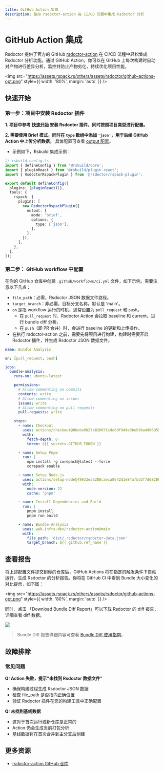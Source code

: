 ```yaml
---
title: GitHub Action 集成
description: 使用 rsdoctor-action 在 CI/CD 流程中集成 Rsdoctor 分析
---
```


# GitHub Action 集成

Rsdoctor 提供了官方的 GitHub [rsdoctor-action](https://github.com/web-infra-dev/rsdoctor-action) 在 CI/CD 流程中轻松集成 Rsdoctor 分析功能。通过 GitHub Action，你可以在 GitHub 上每次构建时自动对产物进行差异分析，监控并防止产物劣化，持续优化项目性能。

<img
  src="https://assets.rspack.rs/others/assets/rsdoctor/github-actions-opt.png"
  style={{ width: '80%', margin: 'auto' }}
/>

## 快速开始

### 第一步：项目中安装 Rsdoctor 插件

**1. 项目中参考 [快速开始](/guide/start/quick-start) 安装 Rsdoctor 插件，同时按照项目类型进行配置。**

**2. 需要使用 Brief 模式，同时在 `type` 数组中添加 `'json'`，用于后续 GitHub Action 中上传分析数据。** 具体配置可查看 [output 配置](/config/options/output)。

- 示例如下，Rsbuild 集成示例：

```typescript
// rsbuild.config.ts
import { defineConfig } from '@rsbuild/core';
import { pluginReact } from '@rsbuild/plugin-react';
import { RsdoctorRspackPlugin } from '@rsdoctor/rspack-plugin';

export default defineConfig({
  plugins: [pluginReact()],
  tools: {
    rspack: {
      plugins: [
        new RsdoctorRspackPlugin({
          output: {
            mode: 'brief',
            options: {
              type: ['json'],
            },
          },
        }),
      ],
    },
  },
});
```

### 第二步： GitHub workflow 中配置

在你的 GitHub 仓库中创建 `.github/workflows/ci.yml` 文件，如下示例。需要注意以下几点：

- `file_path`：必需，Rsdoctor JSON 数据文件路径。
- `target_branch`：非必需，目标分支名称，默认是 'main'。
- `on` 是指 workflow 运行的时机，通常设置为 `pull_request` 和 `push`。
  - 在 `pull_request` 时，Rsdoctor Action 会拉取 baseline 和 current，进行 bundle diff 分析。
  - 在 `push`（即 PR 合并）时，会进行 baseline 的更新和上传操作。
- 在执行 rsdoctor-action 之前，需要先将项目进行构建，构建时需要开启 Rsdoctor 插件，并生成 Rsdoctor JSON 数据文件。

```yaml
name: Bundle Analysis

on: [pull_request, push]

jobs:
  bundle-analysis:
    runs-on: ubuntu-latest

    permissions:
      # Allow commenting on commits
      contents: write
      # Allow commenting on issues
      issues: write
      # Allow commenting on pull requests
      pull-requests: write

    steps:
      - name: Checkout
        uses: actions/checkout@08eba0b27e820071cde6df949e0beb9ba4906955 # v4
        with:
          fetch-depth: 0
          token: ${{ secrets.GITHUB_TOKEN }}

      - name: Setup Pnpm
        run: |
          npm install -g corepack@latest --force
          corepack enable

      - name: Setup Node.js
        uses: actions/setup-node@49933ea5288caeca8642d1e84afbd3f7d6820020 # v4.4.0
        with:
          node-version: 22
          cache: 'pnpm'

      - name: Install Dependencies and Build
        run: |
          pnpm install
          pnpm run build

      - name: Bundle Analysis
        uses: web-infra-dev/rsdoctor-action@main
        with:
          file_path: 'dist/.rsdoctor/rsdoctor-data.json'
          target_branch: ${{ github.ref_name }}
```

## 查看报告

将上述配置文件提交到你的仓库后，GitHub Actions 将在指定的触发条件下自动运行，生成 Rsdoctor 的分析报告。你将在 GitHub CI 中看到 Bundle 大小变化的对比提示，如下图：

<img
  src="https://assets.rspack.rs/others/assets/rsdoctor/github-actions-opt.png"
  style={{ width: '80%', margin: 'auto' }}
/>

同时，点击 「Download Bundle Diff Report」可以下载 Rsdoctor 的 diff 报告，详细查看 diff 数据。

<img src="https://assets.rspack.rs/others/assets/rsdoctor/bundle-diff-all.png" />

> Bundle Diff 报告详细内容可查看 [Bundle Diff 使用指南](/guide/usage/bundle-diff)。

## 故障排除

### 常见问题

**Q: Action 失败，提示"未找到 Rsdoctor 数据文件"**

- 确保构建过程生成 Rsdoctor JSON 数据
- 检查 file_path 是否指向正确位置
- 验证 Rsdoctor 插件在您的构建工具中正确配置

**Q: 未找到基线数据**

- 这对于首次运行或新仓库是正常的
- Action 仍会生成当前打包分析
- 基线数据将在首次合并到主分支后创建

## 更多资源

- [rsdoctor-action GitHub 仓库](https://github.com/web-infra-dev/rsdoctor-action)
